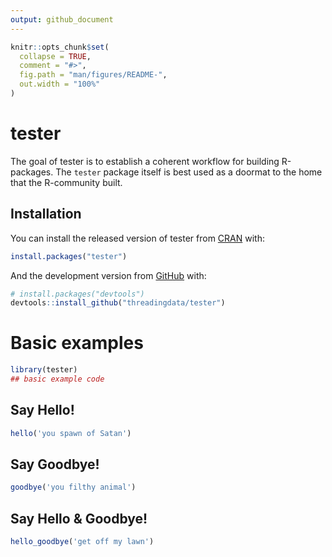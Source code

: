 ```yaml
---
output: github_document
---
```


<!-- README.md is generated from README.Rmd. Please edit that file -->

```r
knitr::opts_chunk$set(
  collapse = TRUE,
  comment = "#>",
  fig.path = "man/figures/README-",
  out.width = "100%"
)
```

# tester

<!-- badges: start -->
<!-- badges: end -->

The goal of tester is to establish a coherent workflow for building R-packages.  The `tester` package itself is best used as a doormat to the home that the R-community built.

## Installation

You can install the released version of tester from [CRAN](https://CRAN.R-project.org) with:

``` r
install.packages("tester")
```

And the development version from [GitHub](https://github.com/) with:

``` r
# install.packages("devtools")
devtools::install_github("threadingdata/tester")
```

# Basic examples

```r
library(tester)
## basic example code
```

## Say Hello!

```r
hello('you spawn of Satan')
```

## Say Goodbye!

```r
goodbye('you filthy animal')
```

## Say Hello & Goodbye!

```r
hello_goodbye('get off my lawn')
```
